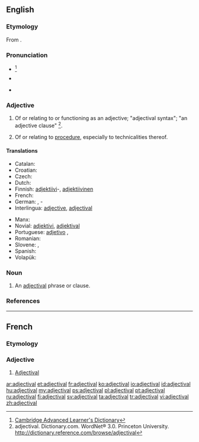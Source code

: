 ==English==

===Etymology===
From {{suffix|adjective|al}}.

===Pronunciation===
* {{a|UK}} {{IPA|/ædʒɛkˈtaɪvəl/}}<ref>[http://dictionary.cambridge.org/define.asp?key=1028&amp;dict=CALD Cambridge Advanced Learner's Dictionary]</ref>
* {{a|US}} {{IPA|/ædʒəkˈtaɪvəl/}}
* {{audio|En-us-adjectival.ogg|Audio (US)}}

===Adjective===
{{en-adj}}

# {{grammar}} Of or relating to or functioning as an adjective; "adjectival syntax"; "an adjective clause" <ref>adjectival. Dictionary.com. WordNet® 3.0. Princeton University. http://dictionary.reference.com/browse/adjectival </ref>.
# {{legal}} Of or relating to [[procedure]], especially to technicalities thereof.

====Translations====
{{trans-top|of or relating to or functioning as an adjective}}
* Catalan: {{t+|ca|adjectiu}}
* Croatian: {{t-|hr|pridjevski|alt=prídjevskī}}
* Czech: {{t|cs|adjektivní}}
* Dutch: {{t-|nl|bijvoeglijk}}
* Finnish: [[adjektiivi]]-, [[adjektiivinen]]
* French: {{t+|fr|adjectival}}
* German: {{t|de|adjektivisch}}, {{t|de|Adjektiv}}-
* Interlingua: [[adjective]], [[adjectival]]
{{trans-mid}}
* Manx: {{t|gv|marennymagh}}
* Novial: [[adjektivi]], [[adjektival]]
* Portuguese: [[adjetivo]] {{qualifier|Brazil}},
* Romanian: {{t-|ro|adjectival}}
* Slovene: {{t-|sl|pridevniški|alt=pridévniški}},  {{t|sl|adjektiven|alt=ádjektiven}}
* Spanish: {{t|es|adjetival}}
* Volapük: {{t|vo|ladyekik}}
{{trans-bottom}}

===Noun===
{{en-noun}}

# An [[#adjectival|adjectival]] phrase or clause.

===References===
<references/>

----

==French==

===Etymology===
{{suffix|adjective|al|lang=fr}}

===Adjective===
{{fr-adj|mp=adjectivaux}}

# [[#English|Adjectival]]

[[ar:adjectival]]
[[et:adjectival]]
[[fr:adjectival]]
[[ko:adjectival]]
[[io:adjectival]]
[[id:adjectival]]
[[hu:adjectival]]
[[my:adjectival]]
[[ps:adjectival]]
[[pl:adjectival]]
[[pt:adjectival]]
[[ru:adjectival]]
[[fi:adjectival]]
[[sv:adjectival]]
[[ta:adjectival]]
[[tr:adjectival]]
[[vi:adjectival]]
[[zh:adjectival]]